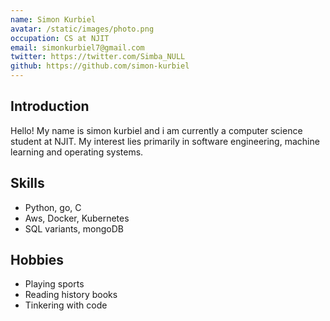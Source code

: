 ```yaml
---
name: Simon Kurbiel
avatar: /static/images/photo.png
occupation: CS at NJIT
email: simonkurbiel7@gmail.com
twitter: https://twitter.com/Simba_NULL
github: https://github.com/simon-kurbiel
---
```


## Introduction

Hello! My name is simon kurbiel and i am currently a computer science student at NJIT. My interest lies primarily in software engineering, machine learning and operating systems.

## Skills

- Python, go, C
- Aws, Docker, Kubernetes
- SQL variants, mongoDB

## Hobbies

- Playing sports
- Reading history books
- Tinkering with code
